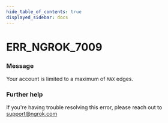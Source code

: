 ```yaml
---
hide_table_of_contents: true
displayed_sidebar: docs
---
```



# ERR_NGROK_7009

### Message
Your account is limited to a maximum of `MAX` edges.

<ErrorDetails error='err_ngrok_7009' />


### Further help
If you're having trouble resolving this error, please reach out to [support@ngrok.com](mailto:support@ngrok.com?subject=Help%20with%20ERR_NGROK_7009)

